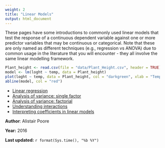 ```yaml
---
weight: 2
title: "Linear Models"
output: html_document
---
```


These pages have some introductions to commonly used linear models that test the response of a continuous dependent variable against one or more predictor variables that may be continuous or categorical. Note that these are only named as different techniques (e.g., regression vs ANOVA) due to common usage in the literature that you will encounter - they all involve the same linear modelling framework.


```r
Plant_height <- read.csv(file = "data/Plant_Height.csv", header = TRUE)
model <- lm(loght ~ temp, data = Plant_height)
plot(loght ~ temp, data = Plant_height, col = "darkgreen", xlab = "Temperature (C)", ylab = "log(Plant height)", pch = 16)
abline(model, col = "red")
```

* [Linear regression](linear-regression/)
* [Analysis of variance: single factor](anova/anova-single/)
* [Analysis of variance: factorial](anova/anova-factorial/)  
* [Understanding interactions](../interactions/)
* [Interpreting coefficients in linear models](../glms/interpret-glm-coeffs/)

  

**Author**: Alistair Poore
 
**Year:** 2016

**Last updated:** `r format(Sys.time(), "%b %Y")`
